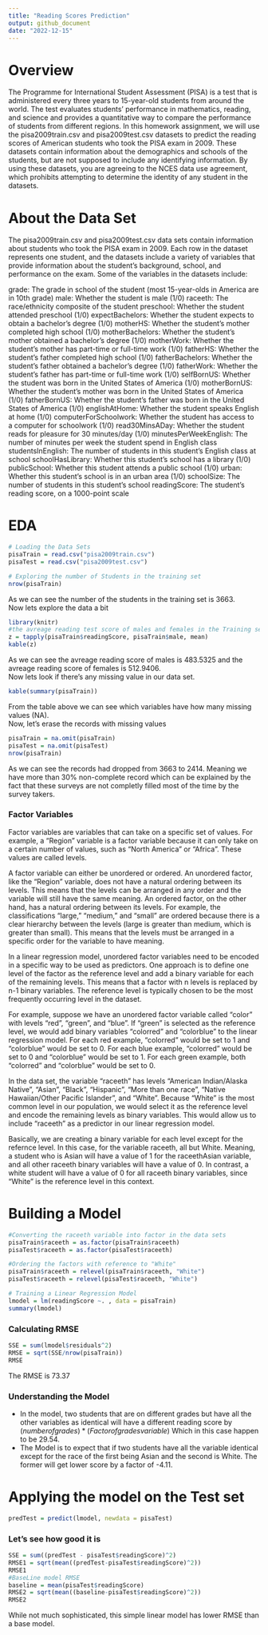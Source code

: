 ---
title: "Reading Scores Prediction"
output: github_document
date: "2022-12-15"
---

# Overview
The Programme for International Student Assessment (PISA) is a test that is administered every three years to 15-year-old students from around the world. The test evaluates students' performance in mathematics, reading, and science and provides a quantitative way to compare the performance of students from different regions. In this homework assignment, we will use the pisa2009train.csv and pisa2009test.csv datasets to predict the reading scores of American students who took the PISA exam in 2009. These datasets contain information about the demographics and schools of the students, but are not supposed to include any identifying information. By using these datasets, you are agreeing to the NCES data use agreement, which prohibits attempting to determine the identity of any student in the datasets.

# About the Data Set
The pisa2009train.csv and pisa2009test.csv data sets contain information about students who took the PISA exam in 2009. Each row in the dataset represents one student, and the datasets include a variety of variables that provide information about the student's background, school, and performance on the exam. Some of the variables in the datasets include:

grade: The grade in school of the student (most 15-year-olds in America are in 10th grade)
male: Whether the student is male (1/0)
raceeth: The race/ethnicity composite of the student
preschool: Whether the student attended preschool (1/0)
expectBachelors: Whether the student expects to obtain a bachelor’s degree (1/0)
motherHS: Whether the student’s mother completed high school (1/0)
motherBachelors: Whether the student’s mother obtained a bachelor’s degree (1/0)
motherWork: Whether the student’s mother has part-time or full-time work (1/0)
fatherHS: Whether the student’s father completed high school (1/0)
fatherBachelors: Whether the student’s father obtained a bachelor’s degree (1/0)
fatherWork: Whether the student’s father has part-time or full-time work (1/0)
selfBornUS: Whether the student was born in the United States of America (1/0)
motherBornUS: Whether the student’s mother was born in the United States of America (1/0)
fatherBornUS: Whether the student’s father was born in the United States of America (1/0)
englishAtHome: Whether the student speaks English at home (1/0)
computerForSchoolwork: Whether the student has access to a computer for schoolwork (1/0)
read30MinsADay: Whether the student reads for pleasure for 30 minutes/day (1/0)
minutesPerWeekEnglish: The number of minutes per week the student spend in English class
studentsInEnglish: The number of students in this student’s English class at school
schoolHasLibrary: Whether this student’s school has a library (1/0)
publicSchool: Whether this student attends a public school (1/0)
urban: Whether this student’s school is in an urban area (1/0)
schoolSize: The number of students in this student’s school
readingScore: The student’s reading score, on a 1000-point scale

# EDA
```{r}
# Loading the Data Sets 
pisaTrain = read.csv("pisa2009train.csv")
pisaTest = read.csv("pisa2009test.csv")

# Exploring the number of Students in the training set
nrow(pisaTrain)

```
As we can see the number of the students in the training set is 3663.   
Now lets explore the data a bit
```{r}
library(knitr)
#the avreage reading test score of males and females in the Training set
z = tapply(pisaTrain$readingScore, pisaTrain$male, mean)
kable(z)

```
As we can see the avreage reading score of males is 483.5325 and the avreage reading score of females is 512.9406.  
Now lets look if there's any missing value in our data set. 
```{r}
kable(summary(pisaTrain))
```
From the table above we can see which variables have how many missing values (NA).  
Now, let's erase the records with missing values
```{r}
pisaTrain = na.omit(pisaTrain)
pisaTest = na.omit(pisaTest)
nrow(pisaTrain)
```
As we can see the records had dropped from 3663 to 2414. Meaning we have more than 30% non-complete record which can be explained by the fact that these surveys are not completly filled most of the time by the survey takers. 

### Factor Variables 
Factor variables are variables that can take on a specific set of values. For example, a "Region" variable is a factor variable because it can only take on a certain number of values, such as "North America" or "Africa". These values are called levels.

A factor variable can either be unordered or ordered. An unordered factor, like the "Region" variable, does not have a natural ordering between its levels. This means that the levels can be arranged in any order and the variable will still have the same meaning. An ordered factor, on the other hand, has a natural ordering between its levels. For example, the classifications "large," "medium," and "small" are ordered because there is a clear hierarchy between the levels (large is greater than medium, which is greater than small). This means that the levels must be arranged in a specific order for the variable to have meaning.

In a linear regression model, unordered factor variables need to be encoded in a specific way to be used as predictors. One approach is to define one level of the factor as the reference level and add a binary variable for each of the remaining levels. This means that a factor with n levels is replaced by n-1 binary variables. The reference level is typically chosen to be the most frequently occurring level in the dataset.

For example, suppose we have an unordered factor variable called "color" with levels "red", "green", and "blue". If "green" is selected as the reference level, we would add binary variables "colorred" and "colorblue" to the linear regression model. For each red example, "colorred" would be set to 1 and "colorblue" would be set to 0. For each blue example, "colorred" would be set to 0 and "colorblue" would be set to 1. For each green example, both "colorred" and "colorblue" would be set to 0.

In the data set, the variable "raceeth" has levels "American Indian/Alaska Native", "Asian", "Black", "Hispanic", "More than one race", "Native Hawaiian/Other Pacific Islander", and "White". Because "White" is the most common level in our population, we would select it as the reference level and encode the remaining levels as binary variables. This would allow us to include "raceeth" as a predictor in our linear regression model.

Basically, we are creating a binary variable for each level except for the refernce level. In this case, for the variable raceeth, all but White. Meaning, a student who is Asian will have a value of 1 for the raceethAsian variable, and all other raceeth binary variables will have a value of 0. In contrast, a white student will have a value of 0 for all raceeth binary variables, since "White" is the reference level in this context.  

# Building a Model
```{r}
#Converting the raceeth variable into factor in the data sets
pisaTrain$raceeth = as.factor(pisaTrain$raceeth)
pisaTest$raceeth = as.factor(pisaTest$raceeth)

#Ordering the factors with reference to "White"
pisaTrain$raceeth = relevel(pisaTrain$raceeth, "White")
pisaTest$raceeth = relevel(pisaTest$raceeth, "White")

# Training a Linear Regression Model
lmodel = lm(readingScore ~. , data = pisaTrain)
summary(lmodel)
```
### Calculating RMSE
```{r}
SSE = sum(lmodel$residuals^2)
RMSE = sqrt(SSE/nrow(pisaTrain))
RMSE
```
The RMSE is 73.37 

### Understanding the Model

* In the model, two students that are on different grades but have all the other variables as identical will have a different reading score by $(number of grades)*(Factor of grades variable)$ Which in this case happen to be 29.54. 
* The Model is to expect that if two students have all the variable identical except for the race of the first being Asian and the second is White. The former will get lower score by a factor of -4.11.

# Applying the model on the Test set

```{r}
predTest = predict(lmodel, newdata = pisaTest)
```

### Let's see how good it is
```{r}
SSE = sum((predTest - pisaTest$readingScore)^2)
RMSE1 = sqrt(mean((predTest-pisaTest$readingScore)^2))
RMSE1
#BaseLine model RMSE
baseline = mean(pisaTest$readingScore)
RMSE2 = sqrt(mean((baseline-pisaTest$readingScore)^2))
RMSE2
```
While not much sophisticated, this simple linear model has lower RMSE than a base model. 

